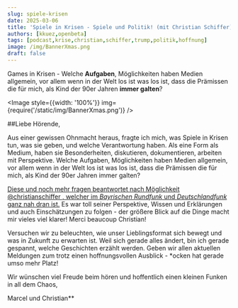 ```yaml
---
slug: spiele-krisen
date: 2025-03-06
title: 'Spiele in Krisen - Spiele und Politik! (mit Christian Schiffer)'
authors: [kkuez,openbeta]
tags: [podcast,krise,christian,schiffer,trump,politik,hoffnung]
image: /img/BannerXmas.png
draft: false
---
```



Games in Krisen - Welche **Aufgaben**, Möglichkeiten haben Medien allgemein, vor allem wenn in der Welt los ist was los ist, dass die Prämissen die für mich, als Kind der 90er Jahren **immer galten**?

<Image style={{width: '100%'}} img={require('/static/img/BannerXmas.png')} />

<!--truncate-->

##Liebe Hörende,

Aus einer gewissen Ohnmacht heraus, fragte ich mich, was Spiele in Krisen tun, was sie geben, und welche Verantwortung haben. Als eine Form als Medium, haben sie Besonderheiten, diskutieren, dokumentieren, arbeiten mit Perspektive. Welche Aufgaben, Möglichkeiten haben Medien allgemein, vor allem wenn in der Welt los ist was los ist, dass die Prämissen die für mich, als Kind der 90er Jahren immer galten?

[Diese und noch mehr fragen beantwortet nach Möglichkeit @christianschiffer , welcher im *Bayrischen Rundfunk* und *Deutschlandfunk* ganz nah dran ist.](https://www.br.de/nachrichten/autoren/christian-schiffer,30e13d2d-6c84-4495-9c79-70d510a6979c) Es war toll seiner Perspektive, Wissen und Erklärungen und auch Einschätzungen zu folgen - der größere Blick auf die Dinge macht mir vieles viel klarer!
Merci beaucoup Christian!

Versuchen wir zu beleuchten, wie unser Lieblingsformat sich bewegt und was in Zukunft zu erwarten ist. Weil sich gerade alles ändert, bin ich gerade gespannt, welche Geschichten erzählt werden.
Geben wir allen aktuellen Meldungen zum trotz einen hoffnungsvollen Ausblick - *ocken hat gerade umso mehr Platz!

Wir wünschen viel Freude beim hören und hoffentlich einen kleinen Funken in all dem Chaos,

Marcel und Christian**



<ReactPlayer
    width="100%"
    height="50px"
    controls
    url='https://m10z.picnotes.de/Spezial/M10Z_Xmas_2024.mp3'
/>
